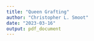```yaml
---
title: "Queen Grafting"
author: "Christopher L. Smoot"
date: "2023-03-16"
output: pdf_document
---
```


